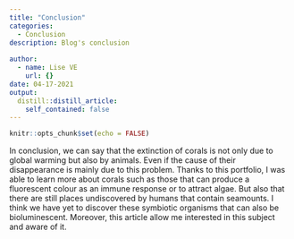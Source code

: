 ```yaml
---
title: "Conclusion"
categories:
  - Conclusion
description: Blog's conclusion
  
author:
  - name: Lise VE
    url: {}
date: 04-17-2021
output:
  distill::distill_article:
    self_contained: false
---
```


```r
knitr::opts_chunk$set(echo = FALSE)
```

In conclusion, we can say that the extinction of corals is not only due to global warming but also by animals. Even if the cause of their disappearance is mainly due to this problem. Thanks to this portfolio, I was able to learn more about corals such as those that can produce a fluorescent colour as an immune response or to attract algae. But also that there are still places undiscovered by humans that contain seamounts. I think we have yet to discover these symbiotic organisms that can also be bioluminescent. Moreover, this article allow me interested in this subject and aware of it.
